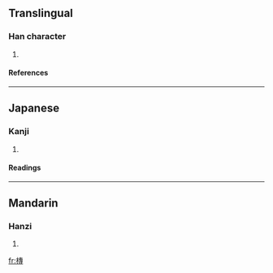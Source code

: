 ==Translingual==
===Han character===
{{Han char|rn=75|rad=木|as=11|sn=15|four=4594<sub>3</sub>|canj=木十戈戈 (DJII)}}
# {{defn|Han|sort=木11}}
====References====
{{Han ref|kx=0547.090|dkj=15366|dj=0935.070|hdz=21275.110|uh=69EB|ud=27115|bh=E5E5|bd=58853}}

----
==Japanese==
===Kanji===
{{ja-kanji|grade=|rs=木11}}
# {{defn|Japanese}} 
====Readings====
{{ja-readings|on=[[たん]] (tan), [[だん]] (dan), [[せん]] (sen)|kun=[[まるい]] (marui)}}

----
==Mandarin==
===Hanzi===
{{cmn-hanzi|pin=[[tuán]] ([[tuan2]])|wg=t'uan<sup>2</sup>}}
# {{defn|Mandarin}}

[[fr:槫]]